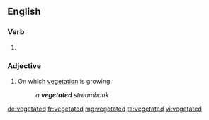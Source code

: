 ==English==

===Verb===
{{head|en|verb form}}

# {{en-past of|vegetate}}

===Adjective===
{{en-adj}}

# On which [[vegetation]] is growing.
#: ''a '''vegetated''' streambank''

[[de:vegetated]]
[[fr:vegetated]]
[[mg:vegetated]]
[[ta:vegetated]]
[[vi:vegetated]]